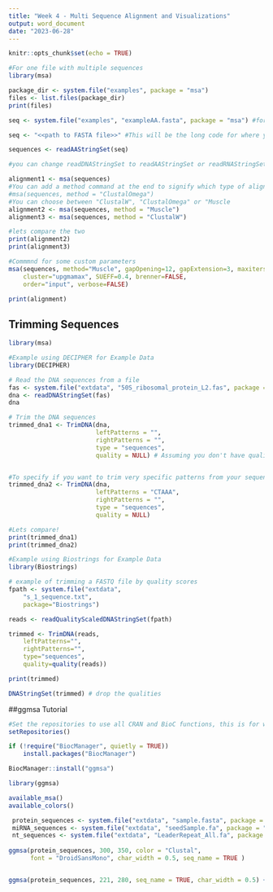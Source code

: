 ```yaml
---
title: "Week 4 - Multi Sequence Alignment and Visualizations"
output: word_document
date: "2023-06-28"
---
```


```r
knitr::opts_chunk$set(echo = TRUE)

#For one file with multiple sequences
library(msa)

package_dir <- system.file("examples", package = "msa")
files <- list.files(package_dir)
print(files)

seq <- system.file("examples", "exampleAA.fasta", package = "msa") #for practice files

seq <- "<<path to FASTA file>>" #This will be the long code for where your file is on your computer

sequences <- readAAStringSet(seq)

#you can change readDNAStringSet to readAAStringSet or readRNAStringSet, depending on the type of sequence you are looking at

alignment1 <- msa(sequences)
#You can add a method command at the end to signify which type of alignment you wish to do
#msa(sequences, method = "ClustalOmega")
#You can choose between "ClustalW", "ClustalOmega" or "Muscle
alignment2 <- msa(sequences, method = "Muscle")
alignment3 <- msa(sequences, method = "ClustalW")

#lets compare the two
print(alignment2)
print(alignment3)

#Commmnd for some custom parameters
msa(sequences, method="Muscle", gapOpening=12, gapExtension=3, maxiters=16,
    cluster="upgmamax", SUEFF=0.4, brenner=FALSE,
    order="input", verbose=FALSE)

print(alignment)
```

## Trimming Sequences
```r
library(msa)

#Example using DECIPHER for Example Data
library(DECIPHER)

# Read the DNA sequences from a file
fas <- system.file("extdata", "50S_ribosomal_protein_L2.fas", package = "DECIPHER")
dna <- readDNAStringSet(fas)
dna

# Trim the DNA sequences
trimmed_dna1 <- TrimDNA(dna,
                        leftPatterns = "",
                        rightPatterns = "",
                        type = "sequences",
                        quality = NULL) # Assuming you don't have quality scores


#To specify if you want to trim very specific patterns from your sequences. 
trimmed_dna2 <- TrimDNA(dna,
                        leftPatterns = "CTAAA",
                        rightPatterns = "",
                        type = "sequences",
                        quality = NULL)

#Lets compare!
print(trimmed_dna1)
print(trimmed_dna2)
```

```r
#Example using Biostrings for Example Data
library(Biostrings)

# example of trimming a FASTQ file by quality scores
fpath <- system.file("extdata",
	"s_1_sequence.txt",
	package="Biostrings")

reads <- readQualityScaledDNAStringSet(fpath)

trimmed <- TrimDNA(reads,
	leftPatterns="",
	rightPatterns="",
	type="sequences",
	quality=quality(reads))

print(trimmed)

DNAStringSet(trimmed) # drop the qualities
```


##ggmsa Tutorial
```r
#Set the repositories to use all CRAN and BioC functions, this is for working with the msa package
setRepositories()

if (!require("BiocManager", quietly = TRUE))
    install.packages("BiocManager")

BiocManager::install("ggmsa")

library(ggmsa)

available_msa()
available_colors()

 protein_sequences <- system.file("extdata", "sample.fasta", package = "ggmsa")
 miRNA_sequences <- system.file("extdata", "seedSample.fa", package = "ggmsa")
 nt_sequences <- system.file("extdata", "LeaderRepeat_All.fa", package = "ggmsa")
 
ggmsa(protein_sequences, 300, 350, color = "Clustal", 
      font = "DroidSansMono", char_width = 0.5, seq_name = TRUE )


ggmsa(protein_sequences, 221, 280, seq_name = TRUE, char_width = 0.5) + geom_seqlogo(color = "Taylor_AA") + geom_msaBar()
 
```
